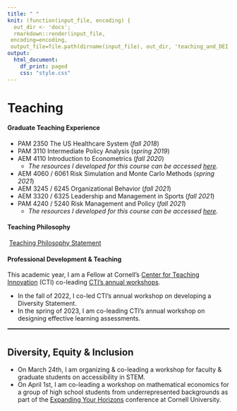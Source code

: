 ```yaml
---
title: " "
knit: (function(input_file, encoding) {
  out_dir <- 'docs';
  rmarkdown::render(input_file,
 encoding=encoding,
 output_file=file.path(dirname(input_file), out_dir, 'teaching_and_DEI.html'))})
output:
  html_document:
    df_print: paged
    css: "style.css"
---
```



<div>
<div style="margin-bottom:20px;">
</div>

<center> <h1></h1> </center>

# Teaching #

#### Graduate Teaching Experience ####

- PAM 2350 The US Healthcare System (_fall 2018_)   
- PAM 3110 Intermediate Policy Analysis (_spring 2019_)   
- AEM 4110 Introduction to Econometrics (_fall 2020_)   
  - _The resources I developed for this course can be accessed [here](https://sites.google.com/cornell.edu/econometric-exercises/)._
- AEM 4060 / 6061 Risk Simulation and Monte Carlo Methods (_spring 2021_)   
- AEM 3245 / 6245 Organizational Behavior (_fall 2021_)   
- AEM 3320 / 6325 Leadership and Management in Sports (_fall 2021_)   
- PAM 4240 / 5240 Risk Management and Policy (_fall 2021_)   
  - _The resources I developed for this course can be accessed [here](https://sites.google.com/cornell.edu/pam5240resources/home)._   

#### Teaching Philosophy ####   

<span style="text-align: center; display: inline-block;" class="fa fa-2x fa-pencil" aria-hidden="true"></span>
<span class="my-text">[Teaching Philosophy Statement](https://drive.google.com/file/d/1o8Ts93fMwGEAgpyVerM2-gk2lts54vYx/view?usp=sharing)</span>
</p>

#### Professional Development & Teaching ####   

This academic year, I am a Fellow at Cornell’s [Center for Teaching Innovation](https://teaching.cornell.edu/) (CTI) co-leading [CTI’s annual workshops](https://teaching.cornell.edu/current-graduate-programming). 

+ In the fall of 2022, I co-led CTI's annual workshop on developing a Diversity Statement. 
+ In the spring of 2023, I am co-leading CTI's annual workshop on designing effective learning assessments. 

<hr style="border:0.5px solid gray">

<center> <h1></h1> </center>

## Diversity, Equity & Inclusion ##

- On March 24th, I am organizing & co-leading a workshop for faculty & graduate students on accessibility in STEM. 
- On April 1st, I am co-leading a workshop on mathematical economics for a group of high school students from underrepresented backgrounds as part of the [Expanding Your Horizons](https://www.eyh.cornell.edu/index.php) conference at Cornell University.

</div>
<div style="margin-bottom:20px;">
</div>

<!-- Matomo -->
<script>
  var _paq = window._paq = window._paq || [];
  /* tracker methods like "setCustomDimension" should be called before "trackPageView" */
  _paq.push(['trackPageView']);
  _paq.push(['enableLinkTracking']);
  (function() {
    var u="https://amgithub.matomo.cloud/";
    _paq.push(['setTrackerUrl', u+'matomo.php']);
    _paq.push(['setSiteId', '1']);
    var d=document, g=d.createElement('script'), s=d.getElementsByTagName('script')[0];
    g.async=true; g.src='//cdn.matomo.cloud/amgithub.matomo.cloud/matomo.js'; s.parentNode.insertBefore(g,s);
  })();
</script>
<!-- End Matomo Code -->
